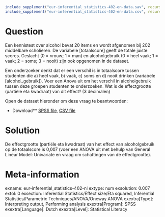```r
include_supplement("eur-inferential_statistics-402-en-data.sav", recursive = TRUE)
include_supplement("eur-inferential_statistics-402-en-data.csv", recursive = TRUE)
```

Question
========
Een kennistest over alcohol bevat 20 items en wordt afgenomen bij 202 middelbare scholieren. De variabele [totaalscore] geeft de totale juiste scores. Geslacht (0 = vrouw; 1 = man) en alcoholgebruik (0 = heel vaak; 1 = vaak; 2 = soms; 3 = nooit) zijn ook opgenomen in de dataset.

Een onderzoeker denkt dat er een verschil is in totaalscore tussen studenten die a) heel vaak, b) vaak, c) soms en d) nooit drinken (variabele [alcohol_gebruik]). Voer een Anova uit om het verschil in alcoholgebruik tussen deze groepen studenten te onderzoeken. Wat is de effectgrootte (partiële eta kwadraat) van dit effect? (3 decimalen)

Open de dataset hieronder om deze vraag te beantwoorden:

* Download** [SPSS file](eur-inferential_statistics-402-en-data.sav), [CSV file](eur-inferential_statistics-402-en-data.csv)


Solution
========
De effectgrootte (partiële eta kwadraat) van het effect van alcoholgebruik op de totaalscore is 0,007 (voer een ANOVA uit met behulp van General Linear Model: Univariate en vraag om schattingen van de effectgrootte).

Meta-information
================
exname: eur-inferential_statistics-402-nl
extype: num
exsolution: 0.007
extol: 0
exsection: Inferential Statistics/Effect size/Eta squared, Inferential Statistics/Parametric Techniques/ANOVA/Oneway ANOVA
exextra[Type]: Interpreting output, Performing analysis
exextra[Program]: SPSS
exextra[Language]: Dutch
exextra[Level]: Statistical Literacy
